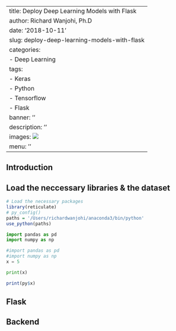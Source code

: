 
---
title: Deploy Deep Learning Models with Flask
author: Richard Wanjohi, Ph.D
date: '2018-10-11'
slug: deploy-deep-learning-models-with-flask
categories:
  - Deep Learning
tags:
  - Keras
  - Python
  - Tensorflow
  - Flask
banner: ''
description: ''
images: ![](/post/2018-10-11-deploy-deep-learning-models-with-flask_files/prof1.jpg)
menu: ''
---

## Introduction

    

## Load the neccessary libraries & the dataset


```r
# Load the necessary packages
library(reticulate)
# py_config()
paths = '/Users/richardwanjohi/anaconda3/bin/python'
use_python(paths)

```



```python
import pandas as pd
import numpy as np
```

```python
#import pandas as pd
#import numpy as np
x = 5
```

```python

print(x)
```

```r
print(py$x)
```



## Flask



## Backend






<!--more-->
